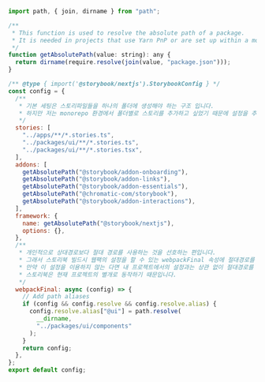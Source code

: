 ```js title=".storybook/main.ts"
import path, { join, dirname } from "path";

/**
 * This function is used to resolve the absolute path of a package.
 * It is needed in projects that use Yarn PnP or are set up within a monorepo.
 */
function getAbsolutePath(value: string): any {
  return dirname(require.resolve(join(value, "package.json")));
}

/** @type { import('@storybook/nextjs').StorybookConfig } */
const config = {
  /**
   * 기본 세팅은 스토리파일들을 하나의 폴더에 생성해야 하는 구조 입니다.
   * 하지만 저는 monorepo 환경에서 폴더별로 스토리를 추가하고 싶었기 때문에 설정을 추가했습니다.
   */
  stories: [
    "../apps/**/*.stories.ts",
    "../packages/ui/**/*.stories.ts",
    "../packages/ui/**/*.stories.tsx",
  ],
  addons: [
    getAbsolutePath("@storybook/addon-onboarding"),
    getAbsolutePath("@storybook/addon-links"),
    getAbsolutePath("@storybook/addon-essentials"),
    getAbsolutePath("@chromatic-com/storybook"),
    getAbsolutePath("@storybook/addon-interactions"),
  ],
  framework: {
    name: getAbsolutePath("@storybook/nextjs"),
    options: {},
  },
  /**
   * 개인적으로 상대경로보다 절대 경로를 사용하는 것을 선호하는 편입니다.
   * 그래서 스토리북 빌드시 웹팩의 설정을 할 수 있는 webpackFinal 속성에 절대경로를 추가했습니다.
   * 만약 이 설정을 이용하지 않는 다면 내 프로젝트에서의 설정과는 상관 없이 절대경로를 이용할 수 없습니다.
   * 스토리북은 현재 프로젝트의 별개로 동작하기 때문입니다.
   */
  webpackFinal: async (config) => {
    // Add path aliases
    if (config && config.resolve && config.resolve.alias) {
      config.resolve.alias["@ui"] = path.resolve(
        __dirname,
        "../packages/ui/components"
      );
    }
    return config;
  },
};
export default config;

```
